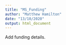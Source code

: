 ```yaml
---
title: "MS_Funding"
author: "Matthew Hamilton"
date: "13/10/2020"
output: html_document
---
```


Add funding details.